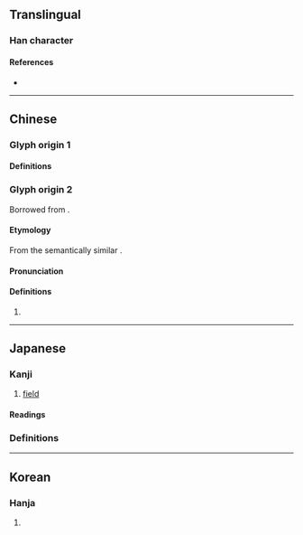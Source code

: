 {{character info}}
==Translingual==

===Han character===
{{Han char|rn=102|rad=田|as=05|sn=10|four=|canj=HAW|ids=⿱白田}}

====References====
* {{Han ref|kx=0761.191|dkj=21827|dj=1202.120|hdz=42648.021|uh=7560|ud=30048}}

----

==Chinese==

===Glyph origin 1===

====Definitions====
{{zh-see|甾|v}}

===Glyph origin 2===
{{zh-forms}}
Borrowed from {{bor|zh|ja|畠}}.

====Etymology====
From the semantically similar {{zh-l|田|[[field]]}}.

====Pronunciation====
{{zh-pron
|m=tián
|c=tin4
|cat=
}}

====Definitions====
{{zh-hanzi}}

# {{zh-used2|n|1p=Japanese}}

----

==Japanese==

===Kanji===
{{ja-kanji|grade=|rs=白05}}

# [[field]]

====Readings====
{{ja-readings
|on=
|kun=はた-, はたけ-
}}

===Definitions===
{{ja-kanjitab|はたけ|yomi=k}}
{{ja-see|畑|key=はたけ}}

----

==Korean==

===Hanja===
{{ko-hanja|hangeul=[[전]]|eumhun=|rv=jeon|mr=chŏn|y=cen}}

# {{rfdef|ko|sort=白05}}